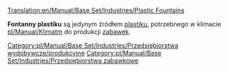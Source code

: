 [[Translation:en/Manual/Base Set/Industries/Plastic Fountains]]

{{pl/Manual/Base Set/Industries/Przedsiębiorstwa|image=en/Manual/Base Set/PlasticFountains.png
|name=Fontanny plastiku
|climates=[[pl/Manual/Klimat]]
|accepts=Nic
|produces=[[pl/Manual/Base Set/Cargos/Plastik|Plastik]]
}}

'''Fontanny plastiku''' są jedynym źródłem [[pl/Manual/Base Set/Cargos/Plastik|plastiku]], potrzebnego w klimacie [[pl/Manual/Klimat]]m do produkcji [[pl/Manual/Base Set/Cargos/Zabawki|zabawek]].

{{pl/Manual/Navbox Industries}}

[[Category:pl/Manual/Base Set/Industries/Przedsiębiorstwa wydobywcze/produkcyjne]]
[[Category:pl/Manual/Base Set/Industries/Przedsiębiorstwa zabawkowe]]